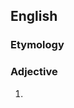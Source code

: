 ==English==

===Etymology===
{{prefix|en|multi|colour}}

===Adjective===
{{head|en|adjective}}

# {{standard spelling of|from=British|from2=Canada|lang=en|multicolor}}